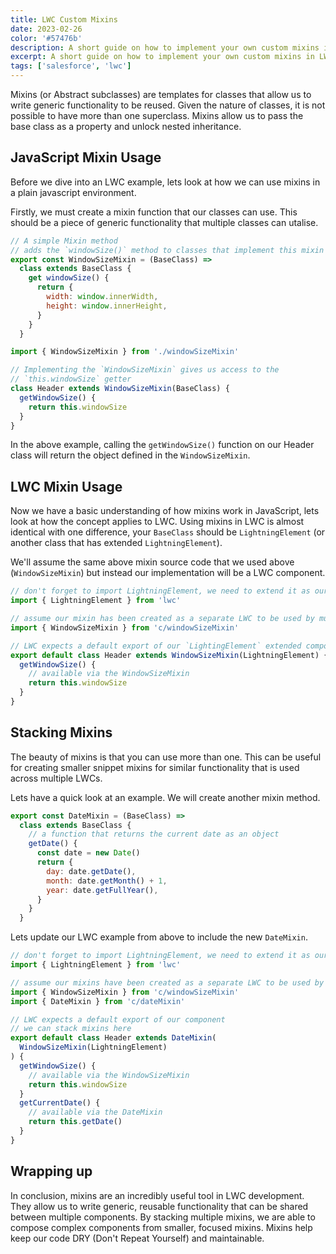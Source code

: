 ```yaml
---
title: LWC Custom Mixins
date: 2023-02-26
color: '#57476b'
description: A short guide on how to implement your own custom mixins in LWC
excerpt: A short guide on how to implement your own custom mixins in LWC
tags: ['salesforce', 'lwc']
---
```


Mixins (or Abstract subclasses) are templates for classes that allow us to write generic functionality to be reused. Given the nature of classes, it is not possible to have more than one superclass. Mixins allow us to pass the base class as a property and unlock nested inheritance.

## JavaScript Mixin Usage

Before we dive into an LWC example, lets look at how we can use mixins in a plain javascript environment.

Firstly, we must create a mixin function that our classes can use. This should be a piece of generic functionality that multiple classes can utalise.

```javascript
// A simple Mixin method
// adds the `windowSize()` method to classes that implement this mixin
export const WindowSizeMixin = (BaseClass) =>
  class extends BaseClass {
    get windowSize() {
      return {
        width: window.innerWidth,
        height: window.innerHeight,
      }
    }
  }
```

```javascript
import { WindowSizeMixin } from './windowSizeMixin'

// Implementing the `WindowSizeMixin` gives us access to the
// `this.windowSize` getter
class Header extends WindowSizeMixin(BaseClass) {
  getWindowSize() {
    return this.windowSize
  }
}
```

In the above example, calling the `getWindowSize()` function on our Header class will return the object defined in the `WindowSizeMixin`.

## LWC Mixin Usage

Now we have a basic understanding of how mixins work in JavaScript, lets look at how the concept applies to LWC. Using mixins in LWC is almost identical with one difference, your `BaseClass` should be `LightningElement` (or another class that has extended `LightningElement`).

We'll assume the same above mixin source code that we used above (`WindowSizeMixin`) but instead our implementation will be a LWC component.

```javascript
// don't forget to import LightningElement, we need to extend it as our base class
import { LightningElement } from 'lwc'

// assume our mixin has been created as a separate LWC to be used by multiple components
import { WindowSizeMixin } from 'c/windowSizeMixin'

// LWC expects a default export of our `LightingElement` extended component
export default class Header extends WindowSizeMixin(LightningElement) {
  getWindowSize() {
    // available via the WindowSizeMixin
    return this.windowSize
  }
}
```

## Stacking Mixins

The beauty of mixins is that you can use more than one. This can be useful for creating smaller snippet mixins for similar functionality that is used across multiple LWCs.

Lets have a quick look at an example. We will create another mixin method.

```javascript
export const DateMixin = (BaseClass) =>
  class extends BaseClass {
    // a function that returns the current date as an object
    getDate() {
      const date = new Date()
      return {
        day: date.getDate(),
        month: date.getMonth() + 1,
        year: date.getFullYear(),
      }
    }
  }
```

Lets update our LWC example from above to include the new `DateMixin`.

```javascript
// don't forget to import LightningElement, we need to extend it as our base class
import { LightningElement } from 'lwc'

// assume our mixins have been created as a separate LWC to be used by multiple components
import { WindowSizeMixin } from 'c/windowSizeMixin'
import { DateMixin } from 'c/dateMixin'

// LWC expects a default export of our component
// we can stack mixins here
export default class Header extends DateMixin(
  WindowSizeMixin(LightningElement)
) {
  getWindowSize() {
    // available via the WindowSizeMixin
    return this.windowSize
  }
  getCurrentDate() {
    // available via the DateMixin
    return this.getDate()
  }
}
```

## Wrapping up

In conclusion, mixins are an incredibly useful tool in LWC development. They allow us to write generic, reusable functionality that can be shared between multiple components. By stacking multiple mixins, we are able to compose complex components from smaller, focused mixins. Mixins help keep our code DRY (Don't Repeat Yourself) and maintainable.
